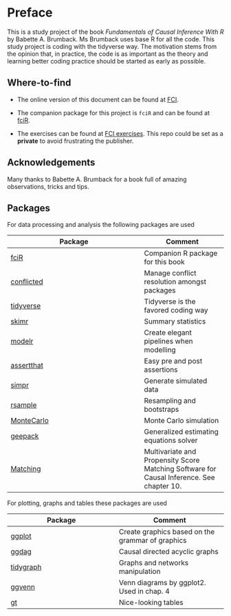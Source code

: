 # Preface {.unnumbered}

This is a study project of the book *Fundamentals of Causal Inference With R* by Babette A. Brumback. Ms Brumback uses base R for all the code. This study project is coding with the tidyverse way. The motivation stems from the opinion that, in practice, the code is as important as the theory and learning better coding practice should be started as early as possible.

## Where-to-find

-   The online version of this document can be found at [FCI](https://github.com/FrankLef/fci2020).

-   The companion package for this project is `fciR` and can be found at [fciR](https://github.com/FrankLef/fciR).

-   The exercises can be found at [FCI exercises](https://github.com/FrankLef/fci2020). This repo could be set as a **private** to avoid frustrating the publisher.

## Acknowledgements

Many thanks to Babette A. Brumback for a book full of amazing observations, tricks and tips.

## Packages

For data processing and analysis the following packages are used

| Package                                                               | Comment                                                                                   |
|--------------------------------------------|----------------------------|
| [fciR](https://github.com/FrankLef/fciR)                              | Companion R package for this book                                                         |
| [conflicted](https://conflicted.r-lib.org)                            | Manage conflict resolution amongst packages                                               |
| [tidyverse](https://www.tidyverse.org)                                | Tidyverse is the favored coding way                                                       |
| [skimr](https://docs.ropensci.org/skimr/)                             | Summary statistics                                                                        |
| [modelr](https://modelr.tidyverse.org)                                | Create elegant pipelines when modelling                                                   |
| [assertthat](https://cran.r-project.org/web/packages/assertthat/index.html)                                | Easy pre and post assertions     |
| [simpr](https://statisfactions.github.io/simpr/)                      | Generate simulated data                                                                   |
| [rsample](https://rsample.tidymodels.org)                             | Resampling and bootstraps                                                                 |
| [MonteCarlo](https://github.com/FunWithR/MonteCarlo)                  | Monte Carlo simulation                                                                    |
| [geepack](https://cran.r-project.org/web/packages/geepack/index.html) | Generalized estimating equations solver                                                   |
| [Matching](https://github.com/JasjeetSekhon/Matching)                 | Multivariate and Propensity Score Matching Software for Causal Inference. See chapter 10. |

For plotting, graphs and tables these packages are used

| Package                                                             | Comment                                          |
|------------------------------------|------------------------------------|
| [ggplot](https://ggplot2.tidyverse.org)                             | Create graphics based on the grammar of graphics |
| [ggdag](https://github.com/r-causal/ggdag)                          | Causal directed acyclic graphs                   |
| [tidygraph](https://tidygraph.data-imaginist.com)                   | Graphs and networks manipulation                 |
| [ggvenn](https://cran.r-project.org/web/packages/ggvenn/index.html) | Venn diagrams by ggplot2. Used in chap. 4        |
| [gt](https://gt.rstudio.com)                                        | Nice-looking tables                              |
